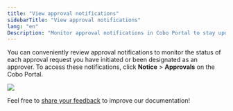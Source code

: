 ```yaml
---
title: "View approval notifications"
sidebarTitle: "View approval notifications"
lang: "en"
Description: "Monitor approval notifications in Cobo Portal to stay updated on the status of your requests and enhance operational oversight."
---
```


You can conveniently review approval notifications to monitor the status of each approval request you have initiated or been designated as an approver. To access these notifications, click **Notice** > **Approvals** on the Cobo Portal.

<img src="/en/images/organization/org6.png" className="screenshot_full_screen"/>

<Tip>Feel free to [share your feedback](https://forms.zohopublic.com/cobo/form/DocumentFeedbackForm/formperma/QvLOhxJv1_JMsJ-1dleZ8Itb_7rzN-LtgvsDdxosoVI?referrername=manuals) to improve our documentation!</Tip>